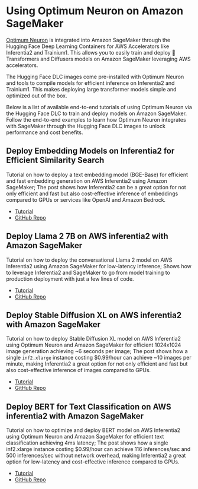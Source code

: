 <!---
Copyright 2023 The HuggingFace Team. All rights reserved.

Licensed under the Apache License, Version 2.0 (the "License");
you may not use this file except in compliance with the License.
You may obtain a copy of the License at

    http://www.apache.org/licenses/LICENSE-2.0

Unless required by applicable law or agreed to in writing, software
distributed under the License is distributed on an "AS IS" BASIS,
WITHOUT WARRANTIES OR CONDITIONS OF ANY KIND, either express or implied.
See the License for the specific language governing permissions and
limitations under the License.
-->

# Using Optimum Neuron on Amazon SageMaker

[Optimum Neuron](https://github.com/huggingface/optimum-neuron) is integrated into Amazon SageMaker through the Hugging Face Deep Learning Containers for AWS Accelerators like Inferentia2 and Trainium1. This allows you to easily train and deploy 🤗 Transformers and Diffusers models on Amazon SageMaker leveraging AWS accelerators.

The Hugging Face DLC images come pre-installed with Optimum Neuron and tools to compile models for efficient inference on Inferentia2 and Trainium1. This makes deploying large transformer models simple and optimized out of the box.

Below is a list of available end-to-end tutorials of using Optimum Neuron via the Hugging Face DLC to train and deploy models on Amazon SageMaker. Follow the end-to-end examples to learn how Optimum Neuron integrates with SageMaker through the Hugging Face DLC images to unlock performance and cost benefits.

## Deploy Embedding Models on Inferentia2 for Efficient Similarity Search

Tutorial on how to deploy a text embedding model (BGE-Base) for efficient and fast embedding generation on AWS Inferentia2 using Amazon SageMaker; The post shows how Inferentia2 can be a great option for not only efficient and fast but also cost-effective inference of embeddings compared to GPUs or services like OpenAI and Amazon Bedrock.

- [Tutorial](https://www.philschmid.de/inferentia2-embeddings)
- [GitHub Repo](https://github.com/philschmid/huggingface-inferentia2-samples/blob/main/llama2-7b/sagemaker-notebook.ipynb)

## Deploy Llama 2 7B on AWS inferentia2 with Amazon SageMaker

Tutorial on how to deploy the conversational Llama 2 model on AWS Inferentia2 using Amazon SageMaker for low-latency inference; Shows how to leverage Inferentia2 and SageMaker to go from model training to production deployment with just a few lines of code.

- [Tutorial](https://www.philschmid.de/inferentia2-llama-7b)
- [GitHub Repo](https://github.com/philschmid/huggingface-inferentia2-samples/blob/main/stable-diffusion-xl/sagemaker-notebook.ipynb)

## Deploy Stable Diffusion XL on AWS inferentia2 with Amazon SageMaker

Tutorial on how to deploy Stable Diffusion XL model on AWS Inferentia2 using Optimum Neuron and Amazon SageMaker for efficient 1024x1024 image generation achieving ~6 seconds per image; The post shows how a single `inf2.xlarge` instance costing $0.99/hour can achieve ~10 images per minute, making Inferentia2 a great option for not only efficient and fast but also cost-effective inference of images compared to GPUs.

- [Tutorial](https://www.philschmid.de/inferentia2-stable-diffusion-xl) 
- [GitHub Repo](https://github.com/Placeholder/stable-diffusion-inferentia)

## Deploy BERT for Text Classification on AWS inferentia2 with Amazon SageMaker

Tutorial on how to optimize and deploy BERT model on AWS Inferentia2 using Optimum Neuron and Amazon SageMaker for efficient text classification achieving 4ms latency; The post shows how a single inf2.xlarge instance costing $0.99/hour can achieve 116 inferences/sec and 500 inferences/sec without network overhead, making Inferentia2 a great option for low-latency and cost-effective inference compared to GPUs.

- [Tutorial](https://www.philschmid.de/optimize-deploy-bert-inf2)
- [GitHub Repo](https://github.com/philschmid/huggingface-inferentia2-samples/blob/main/bert-transformers/sagemaker-notebook.ipynb)

